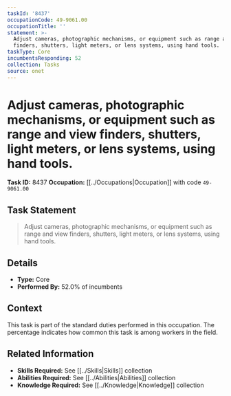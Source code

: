 ```yaml
---
taskId: '8437'
occupationCode: 49-9061.00
occupationTitle: ''
statement: >-
  Adjust cameras, photographic mechanisms, or equipment such as range and view
  finders, shutters, light meters, or lens systems, using hand tools.
taskType: Core
incumbentsResponding: 52
collection: Tasks
source: onet
---
```

# Adjust cameras, photographic mechanisms, or equipment such as range and view finders, shutters, light meters, or lens systems, using hand tools.

**Task ID:** 8437
**Occupation:** [[../Occupations|Occupation]] with code `49-9061.00`

## Task Statement

> Adjust cameras, photographic mechanisms, or equipment such as range and view finders, shutters, light meters, or lens systems, using hand tools.

## Details

- **Type:** Core
- **Performed By:** 52.0% of incumbents

## Context

This task is part of the standard duties performed in this occupation. The percentage indicates how common this task is among workers in the field.

## Related Information

- **Skills Required:** See [[../Skills|Skills]] collection
- **Abilities Required:** See [[../Abilities|Abilities]] collection
- **Knowledge Required:** See [[../Knowledge|Knowledge]] collection
